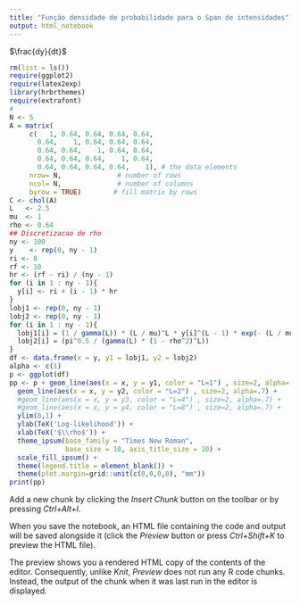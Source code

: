 ```yaml
---
title: "Função densidade de probabilidade para o Span de intensidades"
output: html_notebook
---
```




$\frac{dy}{dt}$

```r
rm(list = ls())
require(ggplot2)
require(latex2exp)
library(hrbrthemes)
require(extrafont)
#
N <- 5
A = matrix( 
     c(   1, 0.64, 0.64, 0.64, 0.64,
       0.64,    1, 0.64, 0.64, 0.64,
       0.64, 0.64,    1, 0.64, 0.64,
       0.64, 0.64, 0.64,    1, 0.64,
       0.64, 0.64, 0.64, 0.64,    1), # the data elements 
     nrow= N,              # number of rows 
     ncol= N,              # number of columns 
     byrow = TRUE)        # fill matrix by rows 
C <- chol(A)
L   <- 2.5
mu  <- 1
rho <- 0.64
## Discretizacao de rho
ny <- 100
y    <- rep(0, ny - 1)
ri <- 0
rf <- 10
hr <- (rf - ri) / (ny - 1)
for (i in 1 : ny - 1){
  y[i] <- ri + (i - 1) * hr
}
lobj1 <- rep(0, ny - 1)
lobj2 <- rep(0, ny - 1)
for (i in 1 : ny - 1){
  lobj1[i] = (1 / gamma(L)) * (L / mu)^L * y[i]^(L - 1) * exp(- (L / mu) * y[i])
  lobj2[i] = (pi^0.5 / (gamma(L) * (1 - rho^2)^L))  
}
df <- data.frame(x = y, y1 = lobj1, y2 = lobj2)
alpha <- c(1)
p <- ggplot(df) 
pp <- p + geom_line(aes(x = x, y = y1, color = "L=1") , size=2, alpha=.7) +
  geom_line(aes(x = x, y = y2, color = "L=2") , size=2, alpha=.7) +
  #geom_line(aes(x = x, y = y3, color = "L=4") , size=2, alpha=.7) +
  #geom_line(aes(x = x, y = y4, color = "L=8") , size=2, alpha=.7) +
  ylim(0,1) +
  ylab(TeX('Log-likelihood')) +
  xlab(TeX('$\\rho$')) +
  theme_ipsum(base_family = "Times New Roman", 
              base_size = 10, axis_title_size = 10) +
  scale_fill_ipsum() +
  theme(legend.title = element_blank()) +
  theme(plot.margin=grid::unit(c(0,0,0,0), "mm"))
print(pp)
```

Add a new chunk by clicking the *Insert Chunk* button on the toolbar or by pressing *Ctrl+Alt+I*.

When you save the notebook, an HTML file containing the code and output will be saved alongside it (click the *Preview* button or press *Ctrl+Shift+K* to preview the HTML file).

The preview shows you a rendered HTML copy of the contents of the editor. Consequently, unlike *Knit*, *Preview* does not run any R code chunks. Instead, the output of the chunk when it was last run in the editor is displayed.
